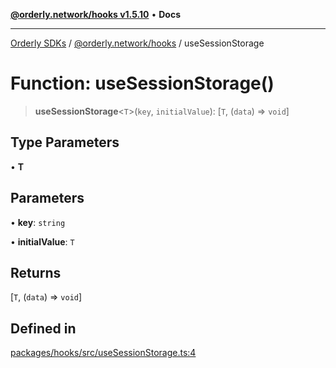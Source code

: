 [**@orderly.network/hooks v1.5.10**](/sdks/tech-doc/@orderly.network/hooks/README) • **Docs**

***

[Orderly SDKs](/sdks/tech-doc/packages) / [@orderly.network/hooks](/sdks/tech-doc/@orderly.network/hooks/README) / useSessionStorage

# Function: useSessionStorage()

> **useSessionStorage**\<`T`\>(`key`, `initialValue`): [`T`, (`data`) => `void`]

## Type Parameters

• **T**

## Parameters

• **key**: `string`

• **initialValue**: `T`

## Returns

[`T`, (`data`) => `void`]

## Defined in

[packages/hooks/src/useSessionStorage.ts:4](https://github.com/OrderlyNetwork/js-sdk/blob/554ae704783e3b83c40bb234a899e8f02987d9b6/packages/hooks/src/useSessionStorage.ts#L4)
